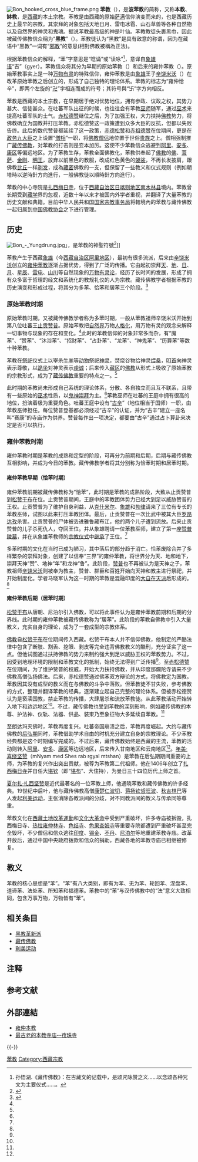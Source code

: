 {{Distinguish|大本教|密宗黑教革新派}}
{{NOT|苯}}

[[File:Bon_hooked_cross_blue_frame.png|thumb]]
{{西藏历史}}
'''苯教'''（{{bo|z=བོན|p=Pön|w=bon}}），是'''波苯教'''的简称，又称'''本教'''、'''缽教'''，是[[西藏|西藏]]的本土宗教。苯教是由西藏的原始[[萨满|萨满]]信仰演变而来的，也是西藏历史上最早的宗教。其崇拜的对象包括天地日月、雷电冰雹、山石草兽等各种自然物以及自然界的神灵和鬼魂。据说苯教最高级的神是叶仙。苯教教徒头裹黑巾，因此被藏传佛教信众稱为“'''黑教'''”（{{Bo|z=ནག་ཆོས་|w=nag chos|p=Nagqö}}）。苯教徒认为“黑教”是具有敌意的称谓，因为在藏语中“黑教”一词有“[[邪教|邪教]]”的意思(相對佛教被稱為正法)。

根据苯教信众的解释，“苯”字意思是“唸诵”或“读咏”<ref>孙悟湖.《藏传佛教》：在古藏文的记载中，是颂咒咏赞之义……以念颂各种咒文为主要仪式……。</ref>，意译自[[象雄语|象雄语]]“吉”（gyer）。苯教信众将其分为早期的原始苯教（{{Bo|z=སྲིད་པར་གྱུད་ཁྱི་བོན་|w=srid par gyud kyi bon|p=Sibarkyü kyi Pön}}）和后来的雍仲苯教（{{Bo|z=གཡུང་དྲུང་བོན་|w=g.yung drung bon|p=Yungchung Pön}}）。原始苯教事实上是一种[[万物有灵|万物有灵]]的特殊信仰，雍仲苯教是由[[象雄|象雄]]王子[[辛饶米沃|辛饶米沃]]（{{Bo|z=གཤེན་རབ་མི་བོ་|w=gShen rab mi bo|p=Xênrab Miwo}}）在改革原始苯教之后创立的，形成了自己独特的理论体系。苯教的标志为“雍仲恰辛”，即两个左旋的“[[卍|卍]]”字相连而成的符号；其符号與“卐”字方向相反。

苯教是西藏的本土宗教，在早期居于绝对优势地位，拥有参政、议政之权，其势力甚大、信徒甚众。在吐蕃军队出征的时候，也往往会有苯教[[巫师|巫师]]随军，通过[[巫术|巫术]]来提高吐蕃军队的士气。[[赤松德赞|赤松德赞]]继位之后，为了加强王权，大力扶持[[佛教|佛教]]势力，将佛教确立为国教并打压苯教。赤松德赞这一政策遭到众多大臣的反抗，但都以失败告终。此后的数代赞普都延续了这一政策，[[赤德松赞|赤德松赞]]和[[赤祖德赞|赤祖德赞]]在位期间，更是在[[政务九大臣|政务九大臣]]之上设置“[[僧相|僧相]]”一职，将[[佛教|佛教]][[僧侣|僧侣]]地位置于世俗[[贵族|贵族]]之上。僧相强制推广[[藏传佛教|藏传佛教]]，对苯教的打击则是变本加厉。这使不少苯教信众逃避到[[阿里地区|阿里]]、[[安多地区|安多]]、[[康区|康区]]等偏远地区。为了苯教生存，苯教全面佛教化，苯教供奉起了[[佛教|佛教]]的[[佛|佛]]、[[菩萨|菩萨]]、[[金刚|金刚]]、[[明王|明王]]，放弃以前黑色的教服，改成红色黄色的[[袈裟|袈裟]]，不再长发披肩，跟佛教[[比丘|比丘]]一样[[剃发|剃发]]，成為[[藏密|藏密]]佛教的一支，但保留了一些教义和仪式规则（例如朝塔時以逆時針方向進行，一般佛教徒以順時針方向進行）。

苯教的中心寺院是[[梅日寺|扎西梅日寺]]，位于[[西藏自治区|西藏自治区]][[日喀则地区|日喀则地区]][[南木林县|南木林县]]境内。苯教曾长期受到[[藏学|藏学]]界的忽视，近数十年以来才被国内外学者重视，并翻译了大量苯教的历史文献和典籍。目前中华人民共和国[[国家宗教事务局|国家宗教事务局]]将轄境內的苯教与藏传佛教一起归属到[[中国佛教协会|中国佛教协会]]之下进行管理。

== 历史 ==

[[File:Bon_-_Yungdrung.jpg|thumb]]」，是苯教的神聖符號<ref name=johnston169>{{cite book|author=William M. Johnston|title=Encyclopedia of Monasticism|url=https://books.google.com/books?id=GfC0TDkJJNgC|year=2000|publisher=Taylor & Francis|isbn=978-1-57958-090-2|pages=169–171|access-date=2018-10-05|archive-date=2020-11-23|archive-url=https://web.archive.org/web/20201123063911/https://books.google.com/books?id=GfC0TDkJJNgC|dead-url=no}}</ref>]]

苯教产生于西藏[[象雄|象雄]]（今[[西藏自治区|西藏自治区]][[阿里地区|阿里地区]]），最初有很多流派，后来由[[辛饶米沃|辛饶米沃]]创立的[[雍仲苯教|雍仲苯教]]逐渐占据优势，得到了广泛的传播。它由起初崇拜[[天|天]]、[[地|地]]、[[日|日]]、[[月|月]]、[[星辰|星辰]]、[[雷电|雷电]]、[[山|山]][[川|川]]等自然现象的[[万物有灵论|万物有灵论]]，经历了长时间的发展，形成了拥有众多富于哲理的经文和系统化的教规礼仪的人为宗教。藏传佛教学者根据苯教的历史演变和形成过程，将其分为多苯、恰苯和居苯三个阶段。<ref name=ref1>{{cite book|author=马晓军|title=《甘南宗教演变与社会变迁》|year=2007|publisher=甘肃人民出版社|location=兰州|isbn=978-7-226-03607-5|url=http://book.chaoxing.com/ebook/detail_812062739aabce4068ac3fe2f8358fb0491785904.html|access-date=2015-02-14|archive-date=2021-08-07|archive-url=https://web.archive.org/web/20210807005317/http://book.chaoxing.com/ebook/detail_812062739aabce4068ac3fe2f8358fb0491785904.html|dead-url=no}}</ref>{{Rp|54}}

=== 原始苯教时期 ===
原始苯教时期，又被藏传佛教学者称为多苯时期，一般从苯教祖师辛饶米沃开始到第八位吐蕃王[[止贡赞普|止贡赞普]]。原始苯教把[[自然界|自然界]]万物[[人格化|人格化]]，用万物有灵的观念来解释一切事物与现象的存在和变化。<ref name=ref1 />{{Rp|55}}此时的苯教信仰的对象非常多而杂，有“魔苯”、“赞苯”、“沐浴苯”、“招财苯”、“占卦苯”、“龙苯”、“神鬼苯”、“历算苯”等数十种苯教。

苯教在[[祭祀|祭祀]]仪式上以宰杀[[牛|牛]][[羊|羊]]等[[动物|动物]]祭祀[[神灵|神灵]]，焚烧谷物给神灵[[煨桑|煨桑]]，[[叩首|叩首]]向神灵表示尊敬，以[[跪坐|跪坐]]对神灵表示[[虔诚|虔诚]]；后来传入[[藏区|藏区]]的[[佛教|佛教]]从形式上吸收了原始苯教的宗教形式，成为了[[藏传佛教|藏传佛教]]重要的特点之一。<ref name=ref1 />{{Rp|55}}

此时期的苯教尚未形成自己系统的理论体系，分散、各自独立而且互不联系，且带有一些原始的[[巫术|巫术]]性质，以[[鬼神崇拜|鬼神崇拜]]为主。<ref name=ref1 />{{Rp|56}}苯教巫师在吐蕃的王庭中拥有很高的地位，扮演着极为重要角色。吐蕃王庭中设有“[[古辛（苯教）|古辛]]”（地位相当于国师）一职，由苯教巫师担任。每位赞普登基都必须经过“古辛”的认证，并为“古辛”建立一座名叫“赛康”的寺庙作为供养。赞普每作出一项决定，都要由“古辛”通过占卜算卦来决定是否可以执行。

=== 雍仲苯教时期 ===
雍仲苯教时期是苯教的成熟和定型的阶段，可再分为前期和后期，后期与藏传佛教互相影响，并成为今日的苯教。藏传佛教学者将其分别称为恰苯时期和居苯时期。

==== 雍仲苯教早期（恰苯时期） ====
雍仲苯教前期被藏传佛教称为“恰苯”，此时期是苯教的成熟阶段，大致从止贡赞普到[[松赞干布|松赞干布]]在位。止贡赞普期间，王庭中的苯教团体势力已经大到足以威胁赞普的王权。止贡赞普为了维护自身利益，从[[克什米尔|克什米尔]]、[[象雄|象雄]]和[[勃律|勃律]]请来了三位有专长的苯教巫师，试图以此来打压苯教团体。最后，止贡赞普在一次比武中被其大臣[[罗昂达孜|罗昂达孜]]杀害。止贡赞普的尸体被丢进雅鲁藏布江，他的两个儿子遭到流放。后来止贡赞普的儿子杀死仇人，夺回王位。并从象雄聘请一位苯教巫师，建立了第一座[[藏王墓|赞普陵墓]]，并在从象雄苯教师的[[宗教仪式|宗教仪式]]中[[继承|继承]]了王位。<ref name=ref1 />{{Rp|57}}

多苯时期的文化在当时已成为陋习，其中落后的部分趋于消亡。恰苯废除合并了多样繁杂的崇拜对象，创建了以信奉“三界”的雍仲苯教，将世界分为天、地和地下，崇拜天神“赞”、地神“年”和龙神“鲁”。此阶段，[[赞普|赞普]]也不再被认为是天神之子，苯教祖师[[辛饶米沃|辛饶米沃]]则被奉为教主，赞普、群臣和百姓开始向天神和教主进行祭祀，并开始制度化。学者马晓军认为这一时期的苯教是混融印度的[[大自在天派|大自在天派]]后形成的。<ref name=ref1 />{{Rp|57}}

==== 雍仲苯教后期（居苯时期） ====
[[松赞干布|松赞干布]]从唐朝、尼泊尔引入佛教，可以将此事件认为是雍仲苯教前期和后期的分界线。此时期的雍仲苯教被藏传佛教称为“居苯”。此阶段的苯教自佛教中引入大量教义，充实自身的理论，成为了一套成型的宗教体系。

[[佛教|佛教]]自[[松赞干布|松赞干布]]在位期间传入西藏。松赞干布本人并不信仰佛教，他制定的严酷法律中包含了断肢、割舌、挖眼、剥皮等完全违背佛教教义的酷刑，充分证实了这一点。但他试图通过扶持佛教的势力来制约强大到足以威胁王权的苯教势力。不过，因受到地理环境的限制和苯教文化的抵制，始终无法得到广泛传播<ref name="ref1" />{{Rp|56}}。至[[赤松德赞|赤松德赞]]在位期间，为了维护赞普的权威，开始大力扶持佛教，并从印度那爛陀寺请来不少佛教高僧弘扬佛法。后来，赤松德赞通过佛苯双方辩论的方式，将佛教定为国教。苯教因其没有成型的教义而在与佛教的斗争中落败。但苯教徒不甘失败，参考佛教的方式，整理并翻译苯教的经典，逐渐建立起自己完整的理论体系。但被赤松德赞认为是亵渎国教，禁止苯教的传播，大肆屠杀和流放苯教徒。从此苯教活动开始转入地下和边远地区<ref name="ref1" />{{Rp|59}}。不过，藏传佛教也受到苯教的深刻影响，例如藏传佛教的本尊、护法神、仪轨、法器、供品、装束乃至象征物大多延续自苯教。<ref name="ref1" />{{Rp|60}}

至朗达玛灭佛时，苯教再度复兴。吐蕃帝国崩溃之后，苯教再度崛起。大约与藏传佛教的[[后弘期|后弘期]]同时，苯教借助学术自由的时机充分建立自身的宗教理论。不少苯教经典都是这个时期编写完成的。不过后来，藏传佛教始终是西藏的主流，苯教的活动则转入[[阿里地区|阿里]]、[[安多|安多]]、[[康区|康区]]等边远地区，后来传入甘南地区和云南地区<ref name="ref1" />{{Rp|60}}。[[年美·喜绕坚赞|年美·喜绕坚赞]]（mNyam med Shes rab rgyal mtshan）是苯教在后弘期期间重要的上师，为苯教的复兴作出突出贡献，被尊为苯教第二代祖师。他在1406年创立了[[梅日寺|扎西梅日寺]]并自任大[[堪钦|堪钦]]（即“[[堪布|堪布]]”、大住持），为曼日三十四位历代上师之首。

[[夏尔扎·扎西坚赞|夏尔扎·扎西坚赞]]是近代最著名的一位苯教上师，他通晓苯教和藏传佛教的许多经典。19世纪中后叶，他与藏传佛教高僧[[蒋贡康楚|康楚仁波切]]、[[蒋扬钦哲旺波|蒋扬钦哲旺波]]、[[秋吉林巴|秋吉林巴]]等人发起[[利美运动|利美运动]]，主张消除各教派间的分歧，对不同教派间的教义与传承同等尊重。

苯教文化在[[西藏土地改革運動|西藏土地改革運動]]和[[文化大革命|文化大革命]]中受到严重破坏，许多寺庙被拆毁，扎西梅日寺、[[热拉雍仲林寺|热拉雍仲林寺]]、[[色结寺|色结寺]]、[[色果查姆寺|色果查姆寺]]等重要寺院都遭到严重破坏甚至完全毁坏，不少僧侣和信众逃往[[印度|印度]]、[[锡金|锡金]]、[[不丹|不丹]]、[[尼泊尔|尼泊尔]]等地重建苯教寺庙。改革开放后，通过中国中央政府拨款和信众的捐助，西藏各地的苯教寺庙已相继被修复。

== 教义 ==
苯教的核心思想是“苯”。“苯”有八大类别，即有为苯、无为苯、轮回苯、涅盘苯、道谛苯、法处苯、所知苯和福德苯。苯教中的“苯”与汉传佛教中的“法”意义大致相同，包含万事万物，万物皆有“苯”。

== 相关条目 ==
* [[黑教革新派|黑教革新派]]
* [[藏传佛教|藏传佛教]]
* [[利美运动|利美运动]]

== 注释 ==
{{NoteFoot}}

== 参考文献 ==
{{Reflist}}

== 外部連結 ==
* [https://web.archive.org/web/20070810094337/http://www.yzbj.com/ 雍仲本教]
* [https://web.archive.org/web/20180930190830/http://www.zizhusi.org/ 最古老的本教寺庙--孜珠寺]

{{-}}
{{宗教}}
{{中华人民共和国宗教}}

{{Authority control}}
[[Category:苯教|]]
[[Category:西藏宗教|Category:西藏宗教]]